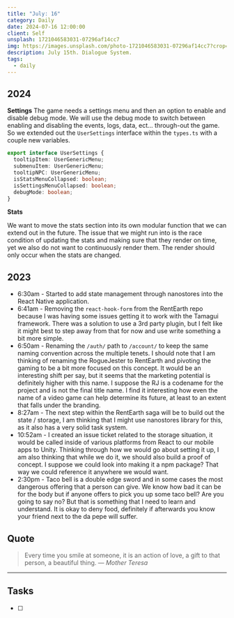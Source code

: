 ```yaml
---
title: "July: 16"
category: Daily
date: 2024-07-16 12:00:00
client: Self
unsplash: 1721046583031-07296af14cc7
img: https://images.unsplash.com/photo-1721046583031-07296af14cc7?crop=entropy&cs=srgb&fm=jpg&ixid=MnwzNjM5Nzd8MHwxfHJhbmRvbXx8fHx8fHx8fDE2ODE3NDg2ODY&ixlib=rb-4.0.3&q=85
description: July 15th. Dialogue System.
tags:
  - daily
---
```


## 2024

**Settings**
The game needs a settings menu and then an option to enable and disable debug mode.
We will use the debug mode to switch between enabling and disabling the events, logs, data, ect... through-out the game.
So we extended out the `UserSettings` interface within the `types.ts` with a couple new variables.

```ts
export interface UserSettings {
  tooltipItem: UserGenericMenu;
  submenuItem: UserGenericMenu;
  tooltipNPC: UserGenericMenu;
  isStatsMenuCollapsed: boolean;
  isSettingsMenuCollapsed: boolean;
  debugMode: boolean;
}
```

**Stats**

We want to move the stats section into its own modular function that we can extend out in the future.
The issue that we might run into is the race condition of updating the stats and making sure that they render on time, yet we also do not want to continuously render them.
The render should only occur when the stats are changed.



<Adsense />

## 2023
- 6:30am - Started to add state management through nanostores into the React Native application. 
- 6:41am - Removing the `react-hook-form` from the RentEarth repo because I was having some issues getting it to work with the Tamagui framework. There was a solution to use a 3rd party plugin, but I felt like it might best to step away from that for now and use write something a bit more simple. 
- 6:50am - Renaming the `/auth/` path to `/account/` to keep the same naming convention across the multiple tenets. I should note that I am thinking of renaming the RogueJester to RentEarth and pivoting the gaming to be a bit more focused on this concept. It would be an interesting shift per say, but it seems that the marketing potential is definitely higher with this name. I suppose the RJ is a codename for the project and is not the final title name. I find it interesting how even the name of a video game can help determine its future, at least to an extent that falls under the branding. 
- 8:27am - The next step within the RentEarth saga will be to build out the state / storage, I am thinking that I might use nanostores library for this, as it also has a very solid task system. 
- 10:52am - I created an issue ticket related to the storage situation, it would be called inside of various platforms from React to our mobile apps to Unity. Thinking through how we would go about setting it up, I am also thinking that while we do it, we should also build a proof of concept. I suppose we could look into making it a npm package? That way we could reference it anywhere we would want. 
- 2:30pm - Taco bell is a double edge sword and in some cases the most dangerous offering that a person can give. We know how bad it can be for the body but if anyone offers to pick you up some taco bell? Are you going to say no? But that is something that I need to learn and understand. It is okay to deny food, definitely if afterwards you know your friend next to the da pepe will suffer. 

## Quote

> Every time you smile at someone, it is an action of love, a gift to that person, a beautiful thing.
> — <cite>Mother Teresa</cite>

---

## Tasks

- [ ]